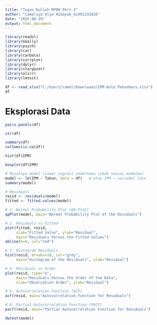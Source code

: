 ```yaml
---
title: "Tugas Kuliah MPDW Pert 2"
author: "Cameliya Ulya Hidayah_G1401231026"
date: "2025-08-29"
output: html_document
---
```


```r
library(readxl)
library(GGally)
library(psych)
library(car)
library(carData)
library(corrplot)
library(dplyr)
library(stargazer)
library(olsrr)
library(lmtest)
```

```r
df <- read_xlsx("C:/Users/camel/Downloads/IPM Kota Pekanbaru.xlsx")
df
```

# Eksplorasi Data
```r
pairs.panels(df)
```

```r
str(df)
```


```r
summary(df)
colSums(is.na(df))
```

```r
hist(df$IPM)
```

```r
boxplot(df$IPM)
```


```r
# Misalnya model linear regresi sederhana (ubah sesuai modelmu)
model <- lm(IPM ~ Tahun, data = df)   # atau IPM ~ variabel lain
summary(model)
```


```r
# Residuals
resid <- residuals(model)
fitted <- fitted.values(model)

# 1. Normal Probability Plot (QQ Plot)
qqPlot(model, main="Normal Probability Plot of the Residuals")
```


```r
# 2. Residuals vs Fitted
plot(fitted, resid, 
     xlab="Fitted Value", ylab="Residual",
     main="Residuals Versus the Fitted Values")
abline(h=0, col="red")
```


```r
# 3. Histogram Residuals
hist(resid, breaks=10, col="grey", 
     main="Histogram of the Residuals", xlab="Residual")
```


```r
# 4. Residuals vs Order
plot(resid, type="o", 
     main="Residuals Versus the Order of the Data",
     xlab="Observation Order", ylab="Residual")
```


```r
# 5. Autocorrelation Function (ACF)
acf(resid, main="Autocorrelation Function for Residuals")
```


```r
# 6. Partial Autocorrelation Function (PACF)
pacf(resid, main="Partial Autocorrelation Function for Residuals")
```

```r
dwtest(model)
```


